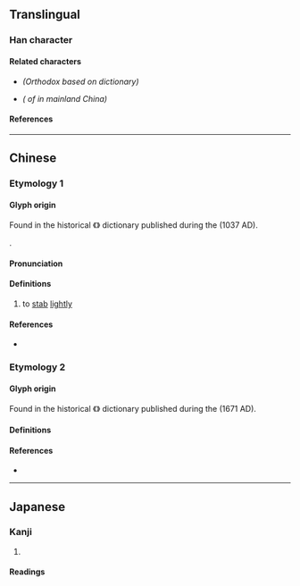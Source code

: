 {{also|鐮|镰}}
{{character info}}
==Translingual==

===Han character===
{{Han char|rn=18|rad=刀|as=13|sn=15|four=02200|canj=ICLN|ids=⿰廉刂}}

====Related characters====
* {{l|mul|[[鐮]]}} ''(Orthodox {{w|Traditional Chinese|traditional form}} based on {{w|Zhengzitong}} dictionary)''
* {{l|mul|[[镰]]}} ''({{w|Simplified Chinese|Simplified form}} of {{l|mul|鐮}} in mainland China)''

====References====
{{Han ref|kx=0144.310|dkj=02215|hdz=10360.010|uh=5286}}

----

==Chinese==

===Etymology 1===
{{zh-forms}}

====Glyph origin====
Found in the historical {{w|Jiyun}} 《{{lw|zh|集韻}}》 dictionary published during the {{w|Song dynasty}} (1037 AD).

{{Han compound|廉|刀|alt2=刂|c1=p|c2=s|t2=knife; blade|ls=psc}}.

====Pronunciation====
{{zh-pron
|m=lián
|c=
|mc=
|cat=v
}}

====Definitions====
{{zh-hanzi}}

# to [[stab]] [[lightly]]

====References====
* {{R:twedu|C00672}}

===Etymology 2===

====Glyph origin====
Found in the historical {{w|Zhengzitong}} 《{{lw|zh|正字通}}》 dictionary published during the {{w|Qing dynasty}} (1671 AD).

====Definitions====
{{zh-see|鐮}}

====References====
* {{R:twedu|A04352-003#37}}

----

==Japanese==

===Kanji===
{{ja-kanji|grade=|rs=刀13}}

# {{rfdef|ja|sort=刀13}}

====Readings====
{{ja-readings
|on=れん
|kun=かま
}}